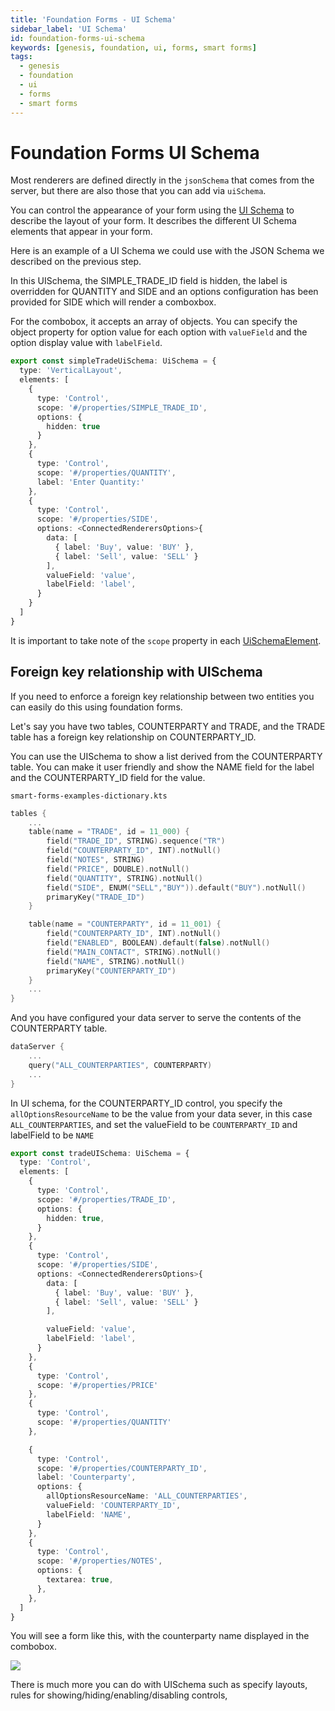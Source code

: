 ---
title: 'Foundation Forms - UI Schema'
sidebar_label: 'UI Schema'
id: foundation-forms-ui-schema
keywords: [genesis, foundation, ui, forms, smart forms]
tags:
  - genesis
  - foundation
  - ui
  - forms
  - smart forms
---

# Foundation Forms UI Schema

Most renderers are defined directly in the `jsonSchema` that comes from the server, but there are also those that you can add via `uiSchema`.

You can control the appearance of your form using the [UI Schema](https://learn.genesis.global/docs/web/forms/docs/api/foundation-forms.uischema/?_highlight=uisc#uischema-type) to describe the layout of your form. It describes the different UI Schema elements that appear in your form.

Here is an example of a UI Schema we could use with the JSON Schema we described on the previous step.

In this UISchema, the SIMPLE_TRADE_ID field is hidden, the label is overridden for QUANTITY and SIDE and an options configuration has been provided for SIDE which will render a comboxbox.

For the combobox, it accepts an array of objects. You can specify the object property for option value for each option with `valueField` and the option display value with `labelField`.


```ts
export const simpleTradeUiSchema: UiSchema = {
  type: 'VerticalLayout',
  elements: [
    {
      type: 'Control',
      scope: '#/properties/SIMPLE_TRADE_ID',
      options: {
        hidden: true
      }
    },
    {
      type: 'Control',
      scope: '#/properties/QUANTITY',
      label: 'Enter Quantity:'
    },
    {
      type: 'Control',
      scope: '#/properties/SIDE',
      options: <ConnectedRenderersOptions>{
        data: [
          { label: 'Buy', value: 'BUY' },
          { label: 'Sell', value: 'SELL' }
        ],
        valueField: 'value',
        labelField: 'label',
      }
    }
  ]
}
```

It is important to take note of the `scope` property in each [UiSchemaElement](https://learn.genesis.global/docs/web/forms/docs/api/foundation-forms.uischemaelement/?_highlight=uisc#uischemaelement-type).


## Foreign key relationship with UISchema

If you need to enforce a foreign key relationship between two entities you can easily do this using foundation forms.

Let's say you have two tables, COUNTERPARTY and TRADE, and the TRADE table has a foreign key relationship on COUNTERPARTY_ID.

You can use the UISchema to show a list derived from the COUNTERPARTY table. You can make it user friendly and show the NAME field for the label and the COUNTERPARTY_ID field for the value.

`smart-forms-examples-dictionary.kts`

```kts
tables {
    ...
    table(name = "TRADE", id = 11_000) {
        field("TRADE_ID", STRING).sequence("TR")
        field("COUNTERPARTY_ID", INT).notNull()
        field("NOTES", STRING)
        field("PRICE", DOUBLE).notNull()
        field("QUANTITY", STRING).notNull()
        field("SIDE", ENUM("SELL","BUY")).default("BUY").notNull()
        primaryKey("TRADE_ID")
    }

    table(name = "COUNTERPARTY", id = 11_001) {
        field("COUNTERPARTY_ID", INT).notNull()
        field("ENABLED", BOOLEAN).default(false).notNull()
        field("MAIN_CONTACT", STRING).notNull()
        field("NAME", STRING).notNull()
        primaryKey("COUNTERPARTY_ID")
    }
    ...
}
```

And you have configured your data server to serve the contents of the COUNTERPARTY table.
```kts
dataServer {
    ...
    query("ALL_COUNTERPARTIES", COUNTERPARTY)
    ...
}
```


In UI schema, for the COUNTERPARTY_ID control, you specify the `allOptionsResourceName` to be the value from your data sever, in this case `ALL_COUNTERPARTIES`, and set the valueField to be `COUNTERPARTY_ID` and labelField to be `NAME`


```ts
export const tradeUISchema: UiSchema = {
  type: 'Control',
  elements: [
    {
      type: 'Control',
      scope: '#/properties/TRADE_ID',
      options: {
        hidden: true,
      }
    },
    {
      type: 'Control',
      scope: '#/properties/SIDE',
      options: <ConnectedRenderersOptions>{
        data: [
          { label: 'Buy', value: 'BUY' },
          { label: 'Sell', value: 'SELL' }
        ],

        valueField: 'value',
        labelField: 'label',
      }
    },
    {
      type: 'Control',
      scope: '#/properties/PRICE'
    },
    {
      type: 'Control',
      scope: '#/properties/QUANTITY'
    },

    {
      type: 'Control',
      scope: '#/properties/COUNTERPARTY_ID',
      label: 'Counterparty',
      options: {
        allOptionsResourceName: 'ALL_COUNTERPARTIES',
        valueField: 'COUNTERPARTY_ID',
        labelField: 'NAME',
      }
    },
    {
      type: 'Control',
      scope: '#/properties/NOTES',
      options: {
        textarea: true,
      },
    },
  ]
}

```

You will see a form like this, with the counterparty name displayed in the combobox.

![](/img/smart-forms/foreign-key-form.png)

There is much more you can do with UISchema such as specify layouts, rules for showing/hiding/enabling/disabling controls,
